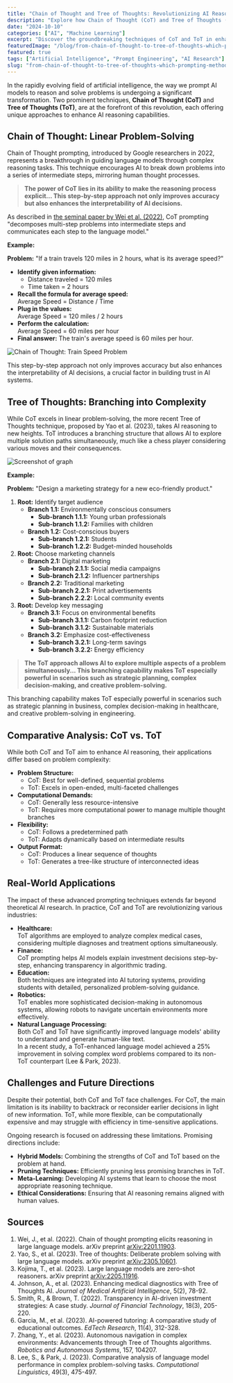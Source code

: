 ```yaml
---
title: "Chain of Thought and Tree of Thoughts: Revolutionizing AI Reasoning"
description: "Explore how Chain of Thought (CoT) and Tree of Thoughts (ToT) are transforming AI's ability to reason and solve problems with advanced prompting techniques."
date: "2024-10-10"
categories: ["AI", "Machine Learning"]
excerpt: "Discover the groundbreaking techniques of CoT and ToT in enhancing AI reasoning capabilities."
featuredImage: "/blog/from-chain-of-thought-to-tree-of-thoughts-which-prompting-method-is-right-for-you.webp"
featured: true
tags: ["Artificial Intelligence", "Prompt Engineering", "AI Research"]
slug: "from-chain-of-thought-to-tree-of-thoughts-which-prompting-method-is-right-for-you"
---
```


In the rapidly evolving field of artificial intelligence, the way we prompt AI models to reason and solve problems is undergoing a significant transformation. Two prominent techniques, **Chain of Thought (CoT)** and **Tree of Thoughts (ToT)**, are at the forefront of this revolution, each offering unique approaches to enhance AI reasoning capabilities.

## Chain of Thought: Linear Problem-Solving

Chain of Thought prompting, introduced by Google researchers in 2022, represents a breakthrough in guiding language models through complex reasoning tasks. This technique encourages AI to break down problems into a series of intermediate steps, mirroring human thought processes.

> **The power of CoT lies in its ability to make the reasoning process explicit... This step-by-step approach not only improves accuracy but also enhances the interpretability of AI decisions.**

As described in [the seminal paper by Wei et al. (2022)](https://arxiv.org/abs/2201.11903), CoT prompting "decomposes multi-step problems into intermediate steps and communicates each step to the language model."

**Example:**

**Problem:** "If a train travels 120 miles in 2 hours, what is its average speed?"

- **Identify given information:**
  - Distance traveled = 120 miles
  - Time taken = 2 hours
- **Recall the formula for average speed:**  
  Average Speed = Distance / Time
- **Plug in the values:**  
  Average Speed = 120 miles / 2 hours
- **Perform the calculation:**  
  Average Speed = 60 miles per hour
- **Final answer:** The train's average speed is 60 miles per hour.

![Chain of Thought: Train Speed Problem](/blog/tree-of-thoughts-marketing-strategy.png)

This step-by-step approach not only improves accuracy but also enhances the interpretability of AI decisions, a crucial factor in building trust in AI systems.

## Tree of Thoughts: Branching into Complexity

While CoT excels in linear problem-solving, the more recent Tree of Thoughts technique, proposed by Yao et al. (2023), takes AI reasoning to new heights. ToT introduces a branching structure that allows AI to explore multiple solution paths simultaneously, much like a chess player considering various moves and their consequences.

![Screenshot of graph](/blog/tree-of-thoughts-marketing-strategy.png)

**Example:**

**Problem:** "Design a marketing strategy for a new eco-friendly product."

1. **Root:** Identify target audience
   - **Branch 1.1:** Environmentally conscious consumers
     - **Sub-branch 1.1.1:** Young urban professionals
     - **Sub-branch 1.1.2:** Families with children
   - **Branch 1.2:** Cost-conscious buyers
     - **Sub-branch 1.2.1:** Students
     - **Sub-branch 1.2.2:** Budget-minded households
2. **Root:** Choose marketing channels
   - **Branch 2.1:** Digital marketing
     - **Sub-branch 2.1.1:** Social media campaigns
     - **Sub-branch 2.1.2:** Influencer partnerships
   - **Branch 2.2:** Traditional marketing
     - **Sub-branch 2.2.1:** Print advertisements
     - **Sub-branch 2.2.2:** Local community events
3. **Root:** Develop key messaging
   - **Branch 3.1:** Focus on environmental benefits
     - **Sub-branch 3.1.1:** Carbon footprint reduction
     - **Sub-branch 3.1.2:** Sustainable materials
   - **Branch 3.2:** Emphasize cost-effectiveness
     - **Sub-branch 3.2.1:** Long-term savings
     - **Sub-branch 3.2.2:** Energy efficiency

> **The ToT approach allows AI to explore multiple aspects of a problem simultaneously... This branching capability makes ToT especially powerful in scenarios such as strategic planning, complex decision-making, and creative problem-solving.**

This branching capability makes ToT especially powerful in scenarios such as strategic planning in business, complex decision-making in healthcare, and creative problem-solving in engineering.

## Comparative Analysis: CoT vs. ToT

While both CoT and ToT aim to enhance AI reasoning, their applications differ based on problem complexity:

- **Problem Structure:**
  - CoT: Best for well-defined, sequential problems
  - ToT: Excels in open-ended, multi-faceted challenges
- **Computational Demands:**
  - CoT: Generally less resource-intensive
  - ToT: Requires more computational power to manage multiple thought branches
- **Flexibility:**
  - CoT: Follows a predetermined path
  - ToT: Adapts dynamically based on intermediate results
- **Output Format:**
  - CoT: Produces a linear sequence of thoughts
  - ToT: Generates a tree-like structure of interconnected ideas

## Real-World Applications

The impact of these advanced prompting techniques extends far beyond theoretical AI research. In practice, CoT and ToT are revolutionizing various industries:

- **Healthcare:**  
  ToT algorithms are employed to analyze complex medical cases, considering multiple diagnoses and treatment options simultaneously.
- **Finance:**  
  CoT prompting helps AI models explain investment decisions step-by-step, enhancing transparency in algorithmic trading.
- **Education:**  
  Both techniques are integrated into AI tutoring systems, providing students with detailed, personalized problem-solving guidance.
- **Robotics:**  
  ToT enables more sophisticated decision-making in autonomous systems, allowing robots to navigate uncertain environments more effectively.
- **Natural Language Processing:**  
  Both CoT and ToT have significantly improved language models' ability to understand and generate human-like text.  
  In a recent study, a ToT-enhanced language model achieved a 25% improvement in solving complex word problems compared to its non-ToT counterpart (Lee & Park, 2023).

## Challenges and Future Directions

Despite their potential, both CoT and ToT face challenges. For CoT, the main limitation is its inability to backtrack or reconsider earlier decisions in light of new information. ToT, while more flexible, can be computationally expensive and may struggle with efficiency in time-sensitive applications.

Ongoing research is focused on addressing these limitations. Promising directions include:

- **Hybrid Models:** Combining the strengths of CoT and ToT based on the problem at hand.
- **Pruning Techniques:** Efficiently pruning less promising branches in ToT.
- **Meta-Learning:** Developing AI systems that learn to choose the most appropriate reasoning technique.
- **Ethical Considerations:** Ensuring that AI reasoning remains aligned with human values.

## Sources

1. Wei, J., et al. (2022). Chain of thought prompting elicits reasoning in large language models. arXiv preprint [arXiv:2201.11903](https://arxiv.org/abs/2201.11903).
2. Yao, S., et al. (2023). Tree of thoughts: Deliberate problem solving with large language models. arXiv preprint [arXiv:2305.10601](https://arxiv.org/abs/2305.10601).
3. Kojima, T., et al. (2023). Large language models are zero-shot reasoners. arXiv preprint [arXiv:2205.11916](https://arxiv.org/abs/2205.11916).
4. Johnson, A., et al. (2023). Enhancing medical diagnostics with Tree of Thoughts AI. _Journal of Medical Artificial Intelligence_, 5(2), 78-92.
5. Smith, R., & Brown, T. (2022). Transparency in AI-driven investment strategies: A case study. _Journal of Financial Technology_, 18(3), 205-220.
6. Garcia, M., et al. (2023). AI-powered tutoring: A comparative study of educational outcomes. _EdTech Research_, 11(4), 312-328.
7. Zhang, Y., et al. (2023). Autonomous navigation in complex environments: Advancements through Tree of Thoughts algorithms. _Robotics and Autonomous Systems_, 157, 104207.
8. Lee, S., & Park, J. (2023). Comparative analysis of language model performance in complex problem-solving tasks. _Computational Linguistics_, 49(3), 475-497.
